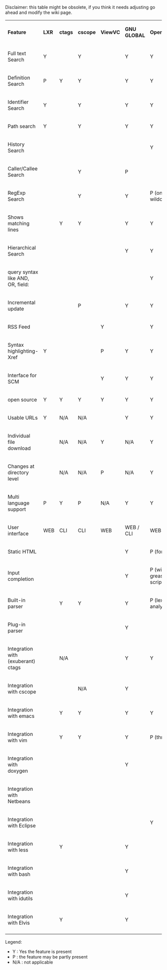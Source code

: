 Disclaimer: this table might be obsolete, if you think it needs adjusting go ahead and modify the wiki page.

{|
|'''Feature'''
|'''LXR'''
|'''ctags'''
|'''cscope'''
|'''ViewVC'''
|'''GNU GLOBAL'''
|'''OpenGrok'''
|'''Woboq'''
|-
|Full text Search
|Y
| 
|Y
| 
|Y
|Y
|
|-
|Definition Search
|P
|Y
|Y
| 
|Y
|Y
|Y
|-
|Identifier Search
|Y
| 
|Y
| 
|Y
|Y
|Y
|-
|Path search
|Y
| 
|Y
| 
|Y
|Y
|Y
|-
|History Search
| 
| 
| 
| 
| 
|Y
|
|-
|Caller/Callee Search
| 
| 
|Y
| 
|P
|
|
|-
|RegExp Search
| 
| 
|Y
| 
|Y
|P (only wildcards)
|
|-
|Shows matching lines
| 
|Y
|Y
| 
|Y
|Y
|
|-
|Hierarchical Search
| 
| 
| 
| 
|Y
|Y
|
|-
|query syntax like AND, OR, field:
| 
| 
| 
| 
| 
|Y
|
|-
|Incremental update
| 
| 
|P
| 
|Y
|Y
|
|-
|RSS Feed
| 
| 
| 
|Y
| 
|Y
|
|-
|Syntax highlighting-Xref
|Y
| 
| 
|P
|Y
|Y
|
|-
|Interface for SCM
| 
| 
| 
|Y
|Y
|Y
|
|-
|open source
|Y
|Y
|Y
|Y
|Y
|Y
|
|-
|Usable URLs
|Y
|N/A
|N/A
| 
|Y
|Y
|Y
|-
|Individual file download
| 
|N/A
|N/A
|Y
|N/A
|Y
|
|-
|Changes at directory level
| 
|N/A
|N/A
|P
|N/A
|Y
|
|-
|Multi language support
|P
|Y
|P
|N/A
|Y
|Y
|
|-
|User interface
|WEB
|CLI
|CLI
|WEB
|WEB / CLI
|WEB / CLI
|WEB / CLI
|-
|Static HTML
| 
| 
| 
| 
|Y
|P (for xrefs)
|Y
|-
|Input completion
| 
| 
| 
| 
|Y
|P (with greasemonkey script)
|
|-
|Built-in parser
| 
|Y
|Y
| 
|Y
|P (lexical analysis)
|
|-
|Plug-in parser
| 
| 
| 
| 
|Y
|
|
|-
|Integration with (exuberant) ctags
| 
|N/A
| 
| 
|Y
|Y
|
|-
|Integration with cscope
| 
| 
|N/A
| 
|Y
|
|
|-
|Integration with emacs
| 
|Y
|Y
| 
|Y
|Y
|
|-
|Integration with vim
| 
|Y
|Y
| 
|Y
|P (through [https://github.com/jdevera/vim-opengrok-search])
|
|-
|Integration with doxygen
| 
| 
| 
| 
|Y
|
|
|-
|Integration with Netbeans
| 
| 
| 
| 
| 
|
|
|-
|Integration with Eclipse
| 
| 
| 
| 
| 
|Y
|
|-
|Integration with less
| 
|Y
| 
| 
|Y
|
|
|-
|Integration with bash
| 
| 
| 
| 
|Y
|
|
|-
|Integration with idutils
| 
| 
| 
| 
|Y
|
|
|-
|Integration with Elvis
| 
|Y
| 
| 
|Y
|
|
|-
|}

Legend:
* Y : Yes the feature is present
* P : the feature may be partly present
* N/A : not applicable